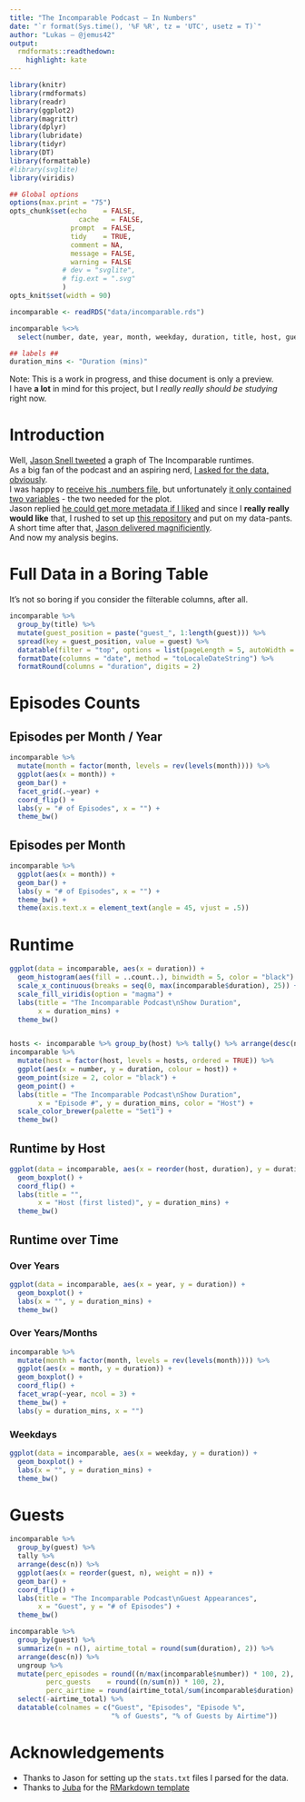 ```yaml
---
title: "The Incomparable Podcast — In Numbers"
date: "`r format(Sys.time(), '%F %R', tz = 'UTC', usetz = T)`"
author: "Lukas — @jemus42"
output:
  rmdformats::readthedown:
    highlight: kate
---
```


```r
library(knitr)
library(rmdformats)
library(readr)
library(ggplot2)
library(magrittr)
library(dplyr)
library(lubridate)
library(tidyr)
library(DT)
library(formattable)
#library(svglite)
library(viridis)

## Global options
options(max.print = "75")
opts_chunk$set(echo    = FALSE,
	             cache   = FALSE,
               prompt  = FALSE,
               tidy    = TRUE,
               comment = NA,
               message = FALSE,
               warning = FALSE
             # dev = "svglite",
             # fig.ext = ".svg"
             )
opts_knit$set(width = 90)

incomparable <- readRDS("data/incomparable.rds")

incomparable %<>% 
  select(number, date, year, month, weekday, duration, title, host, guest)

## labels ##
duration_mins <- "Duration (mins)"
```

Note: This is a work in progress, and thise document is only a preview.  
I have **a lot** in mind for this project, but I *really really should be studying* right now.

# Introduction

Well, [Jason Snell tweeted](https://twitter.com/jsnell/status/700864025949655040) a graph of The Incomparable runtimes.  
As a big fan of the podcast and an aspiring nerd, [I asked for the data, obviously](https://twitter.com/Jemus42/status/700864609083850753).  
I was happy to [receive his .numbers file](https://twitter.com/jsnell/status/700864809537970176), but unfortunately [it only contained two variables](https://twitter.com/Jemus42/status/700870531697004544) - the two needed for the plot.  
Jason replied [he could get more metadata if I liked](https://twitter.com/jsnell/status/700870702367318017) and since I **really really would like** that, I rushed to set up [this repository](https://github.com/jemus42/theincompaRable) and put on my data-pants.  
A short time after that, [Jason delivered magnificiently](https://twitter.com/jsnell/status/700882298795765761).  
And now my analysis begins.

# Full Data in a Boring Table

It's not so boring if you consider the filterable columns, after all.

```r
incomparable %>%
  group_by(title) %>%
  mutate(guest_position = paste("guest_", 1:length(guest))) %>%
  spread(key = guest_position, value = guest) %>%
  datatable(filter = "top", options = list(pageLength = 5, autoWidth = TRUE)) %>%
  formatDate(columns = "date", method = "toLocaleDateString") %>%
  formatRound(columns = "duration", digits = 2)
```


# Episodes Counts

## Episodes per Month / Year

```r
incomparable %>%
  mutate(month = factor(month, levels = rev(levels(month)))) %>%
  ggplot(aes(x = month)) +
  geom_bar() +
  facet_grid(.~year) +
  coord_flip() +
  labs(y = "# of Episodes", x = "") +
  theme_bw()
```

## Episodes per Month

```r
incomparable %>%
  ggplot(aes(x = month)) +
  geom_bar() +
  labs(y = "# of Episodes", x = "") +
  theme_bw() +
  theme(axis.text.x = element_text(angle = 45, vjust = .5))
```

# Runtime

```r
ggplot(data = incomparable, aes(x = duration)) +
  geom_histogram(aes(fill = ..count..), binwidth = 5, color = "black") +
  scale_x_continuous(breaks = seq(0, max(incomparable$duration), 25)) +
  scale_fill_viridis(option = "magma") +
  labs(title = "The Incomparable Podcast\nShow Duration",
       x = duration_mins) +
  theme_bw()


hosts <- incomparable %>% group_by(host) %>% tally() %>% arrange(desc(n)) %>% extract2("host")
incomparable %>%
  mutate(host = factor(host, levels = hosts, ordered = TRUE)) %>%
  ggplot(aes(x = number, y = duration, colour = host)) +
  geom_point(size = 2, color = "black") +
  geom_point() +
  labs(title = "The Incomparable Podcast\nShow Duration",
       x = "Episode #", y = duration_mins, color = "Host") +
  scale_color_brewer(palette = "Set1") +
  theme_bw()
```

## Runtime by Host

```r
ggplot(data = incomparable, aes(x = reorder(host, duration), y = duration)) +
  geom_boxplot() +
  coord_flip() +
  labs(title = "",
       x = "Host (first listed)", y = duration_mins) +
  theme_bw()
```

## Runtime over Time

### Over Years

```r
ggplot(data = incomparable, aes(x = year, y = duration)) +
  geom_boxplot() +
  labs(x = "", y = duration_mins) +
  theme_bw()
```

### Over Years/Months

```r
incomparable %>%
  mutate(month = factor(month, levels = rev(levels(month)))) %>%
  ggplot(aes(x = month, y = duration)) +
  geom_boxplot() +
  coord_flip() +
  facet_wrap(~year, ncol = 3) +
  theme_bw() +
  labs(y = duration_mins, x = "")
```

### Weekdays

```r
ggplot(data = incomparable, aes(x = weekday, y = duration)) +
  geom_boxplot() +
  labs(x = "", y = duration_mins) +
  theme_bw()
```

# Guests

```r
incomparable %>%
  group_by(guest) %>%
  tally %>%
  arrange(desc(n)) %>%
  ggplot(aes(x = reorder(guest, n), weight = n)) +
  geom_bar() +
  coord_flip() +
  labs(title = "The Incomparable Podcast\nGuest Appearances",
       x = "Guest", y = "# of Episodes") +
  theme_bw()

incomparable %>%
  group_by(guest) %>%
  summarize(n = n(), airtime_total = round(sum(duration), 2)) %>%
  arrange(desc(n)) %>%
  ungroup %>%
  mutate(perc_episodes = round((n/max(incomparable$number)) * 100, 2),
         perc_guests    = round((n/sum(n)) * 100, 2),
         perc_airtime = round(airtime_total/sum(incomparable$duration) * 100, 2)) %>%
  select(-airtime_total) %>%
  datatable(colnames = c("Guest", "Episodes", "Episode %", 
                         "% of Guests", "% of Guests by Airtime"))
```

# Acknowledgements

- Thanks to Jason for setting up the `stats.txt` files I parsed for the data.
- Thanks to [Juba](https://twitter.com/lapply) for the [RMarkdown template](https://github.com/juba/rmdformats)
